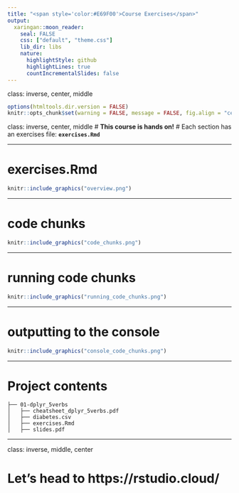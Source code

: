 ```yaml
---
title: "<span style='color:#E69F00'>Course Exercises</span>"
output:
  xaringan::moon_reader:
    seal: FALSE
    css: ["default", "theme.css"]
    lib_dir: libs
    nature:
      highlightStyle: github
      highlightLines: true
      countIncrementalSlides: false
---
```


class: inverse, center, middle

```r
options(htmltools.dir.version = FALSE)
knitr::opts_chunk$set(warning = FALSE, message = FALSE, fig.align = "center", dpi = 320)
```

class: inverse, center, middle
# **This course is hands on!**
# Each section has an exercises file: **`exercises.Rmd`**

---

# exercises.Rmd

```r
knitr::include_graphics("overview.png")
```


---

# code chunks

```r
knitr::include_graphics("code_chunks.png")
```

---

# running code chunks

```r
knitr::include_graphics("running_code_chunks.png")
```

---

# outputting to the console

```r
knitr::include_graphics("console_code_chunks.png")
```

---

# Project contents

```
├── 01-dplyr_5verbs
│   ├── cheatsheet_dplyr_5verbs.pdf
│   ├── diabetes.csv
│   ├── exercises.Rmd
│   ├── slides.pdf
```

---

class: inverse, middle, center

# Let's head to https://rstudio.cloud/
